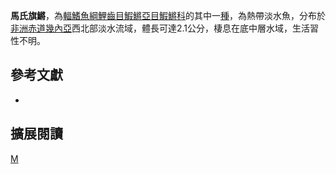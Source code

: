 {{Speciesbox 
| taxon = Aphyosemion malumbresi
| status = NE
| status_system = IUCN3.1
| authority =  [[Legros|Legros]] & [[Zentz|Zentz]], 2006
| synonyms = 
}}
'''馬氏旗鱂'''，為[[輻鰭魚綱|輻鰭魚綱]][[鯉齒目|鯉齒目]][[鰕鱂亞目|鰕鱂亞目]][[鰕鱂科|鰕鱂科]]的其中一[[種|種]]，為熱帶淡水魚，分布於[[非洲|非洲]][[赤道幾內亞|赤道幾內亞]]西北部淡水流域，體長可達2.1公分，棲息在底中層水域，生活習性不明。

== 參考文獻 ==
*{{FishBase_species|genus=Aphyosemion|species=malumbresi|year=2014|month=7}}

== 擴展閱讀 ==
{{refbegin}}
{{wikispecies-inline|Aphyosemion malumbresi|馬氏旗鱂}}
{{refend}}
{{Taxonbar|from=Q6422512}}

[[Category:旗鱂屬|M]]


{{魚類小作品}}